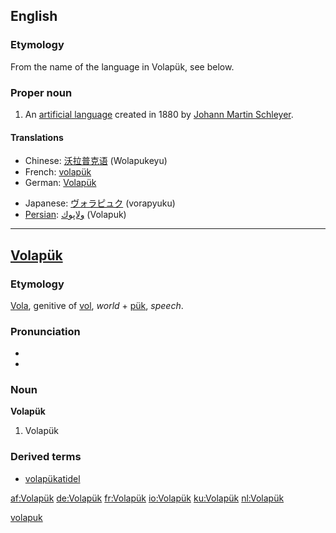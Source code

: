 {{interwiktionary|code=vo}}
==English==
{{wikipedia|Volapük}}

===Etymology===

From the name of the language in Volapük, see below.

===Proper noun===
{{en-proper noun}}

# An [[artificial language]] created in 1880 by [[w:Johann Martin Schleyer|Johann Martin Schleyer]].

====Translations====
{{top}}
*Chinese: [[沃拉普克语]] (Wolapukeyu)
*French: [[volapük]]
*German: [[Volapük]] {{n}}
{{mid}}
*Japanese: [[ヴォラピュク]] (vorapyuku)
*[[Persian]]: [[ولاپوك]] (Volapuk)
{{bottom}}

----

==[[Volapük]]==

===Etymology===
[[vola|Vola]], genitive of [[vol#Volapük|vol]], ''world'' + [[pük]], ''speech''.

===Pronunciation===
*{{IPA|/ˈvolapyk/}}
*{{SAMPA|/"volapyk/}}

===Noun===
'''Volapük'''
#Volapük

===Derived terms===
*[[volapükatidel]]

[[Category:Volapük nouns|volapuk]]

[[af:Volapük]]
[[de:Volapük]]
[[fr:Volapük]]
[[io:Volapük]]
[[ku:Volapük]]
[[nl:Volapük]]